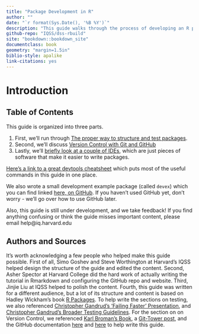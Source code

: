 ```yaml
---
title: "Package Development in R"
author: ""
date: "`r format(Sys.Date(), '%B %Y')`"
description: "This guide walks through the process of developing an R package"
github-repo: "IQSS/dss-rbuild"
site: "bookdown::bookdown_site"
documentclass: book
geometry: "margin=1.5in"
biblio-style: apalike
link-citations: yes
---
```


# Introduction {-}

## Table of Contents {-}

This guide is organized into three parts.

1. First, we'll run through [The proper way to structure and test packages](./package-development.html).
2. Second, we'll discuss [Version Control with Git and GitHub](./version-control.html)
3. Lastly, we'll [briefly look at a couple of IDEs](./integrated-development-environments.html), which are just pieces of software that make it easier to write packages.

[Here's a link to a great devtools cheatsheet](https://www.rstudio.com/wp-content/uploads/2015/03/devtools-cheatsheet.pdf) which puts most of the useful commands in this guide in one place.

We also wrote a small development example package (called `devex`) which you can find linked [here, on GitHub](https://github.com/IQSS/Rbuild/tree/master/devex). If you haven't used GitHub yet, don't worry - we'll go over how to use GitHub later.

Also, this guide is still under development, and we take feedback! If you find anything confusing or think the guide misses important content, please email help@iq.harvard.edu

## Authors and Sources {-}

It's worth acknowledging a few people who helped make this guide possible. First of all, Simo Goshev and Steve Worthington at Harvard's IQSS helped design the structure of the guide and edited the content. Second, Asher Spector at Harvard College did the hard work of actually writing the tutorial in Rmarkdown and configuring the GitHub repo and website. Third, Jinjie Liu at IQSS helped to polish the content. Fourth, this guide was written for a different audience, but a lot of its structure and content is based on Hadley Wickham's book [R Packages](http://r-pkgs.had.co.nz/). To help write the sections on testing, we also referenced [Christopher Gandrud's 'Failing Faster' Presentation](
http://slides.com/christophergandrud/failing-faster#/24), and [Christopher Gandrud's Broader Testing Guidelines](https://github.com/IQSS/social_science_software_toolkit/blob/master/testing/recommended_testing_tools_R.md#recommended-testing-tools-and-process-for-r-packages). For the section on on Version Control, we referenced [Karl Broman's Book](https://kbroman.org/github_tutorial/), a [Git-Tower post](https://www.git-tower.com/learn/git/faq/restore-repo-to-previous-revision
), and the GitHub documentation [here](https://git-scm.com/book/en/v2/Getting-Started-Git-Basics) and  [here](https://git-scm.com/book/en/v2/Getting-Started-First-Time-Git-Setup) to help write this guide.
